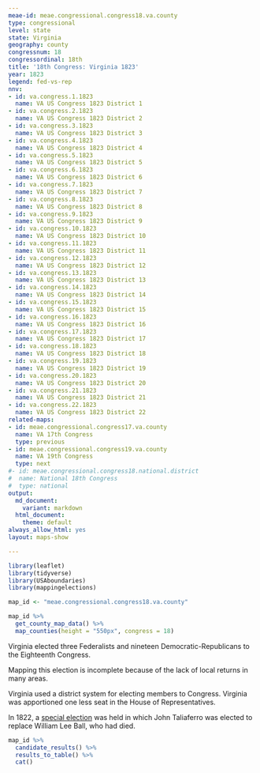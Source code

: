 ```yaml
---
meae-id: meae.congressional.congress18.va.county
type: congressional
level: state
state: Virginia
geography: county
congressnum: 18
congressordinal: 18th
title: '18th Congress: Virginia 1823'
year: 1823
legend: fed-vs-rep
nnv:
- id: va.congress.1.1823
  name: VA US Congress 1823 District 1
- id: va.congress.2.1823
  name: VA US Congress 1823 District 2
- id: va.congress.3.1823
  name: VA US Congress 1823 District 3
- id: va.congress.4.1823
  name: VA US Congress 1823 District 4
- id: va.congress.5.1823
  name: VA US Congress 1823 District 5
- id: va.congress.6.1823
  name: VA US Congress 1823 District 6
- id: va.congress.7.1823
  name: VA US Congress 1823 District 7
- id: va.congress.8.1823
  name: VA US Congress 1823 District 8
- id: va.congress.9.1823
  name: VA US Congress 1823 District 9
- id: va.congress.10.1823
  name: VA US Congress 1823 District 10
- id: va.congress.11.1823
  name: VA US Congress 1823 District 11
- id: va.congress.12.1823
  name: VA US Congress 1823 District 12
- id: va.congress.13.1823
  name: VA US Congress 1823 District 13
- id: va.congress.14.1823
  name: VA US Congress 1823 District 14
- id: va.congress.15.1823
  name: VA US Congress 1823 District 15
- id: va.congress.16.1823
  name: VA US Congress 1823 District 16
- id: va.congress.17.1823
  name: VA US Congress 1823 District 17
- id: va.congress.18.1823
  name: VA US Congress 1823 District 18
- id: va.congress.19.1823
  name: VA US Congress 1823 District 19
- id: va.congress.20.1823
  name: VA US Congress 1823 District 20
- id: va.congress.21.1823
  name: VA US Congress 1823 District 21
- id: va.congress.22.1823
  name: VA US Congress 1823 District 22
related-maps:
- id: meae.congressional.congress17.va.county
  name: VA 17th Congress
  type: previous
- id: meae.congressional.congress19.va.county
  name: VA 19th Congress
  type: next
#- id: meae.congressional.congress18.national.district
#  name: National 18th Congress
#  type: national
output:
  md_document:
    variant: markdown
  html_document:
    theme: default
always_allow_html: yes
layout: maps-show

---
```


```r
library(leaflet)
library(tidyverse)
library(USAboundaries)
library(mappingelections)

map_id <- "meae.congressional.congress18.va.county"
```

<div class="map">

```r
map_id %>%
  get_county_map_data() %>%
  map_counties(height = "550px", congress = 18)
```

</div>

Virginia elected three Federalists and nineteen Democratic-Republicans to the Eighteenth Congress.

Mapping this election is incomplete because of the lack of local returns in many areas.

Virginia used a district system for electing members to Congress. Virginia was apportioned one less seat in the House of Representatives. 

In 1822, a [special election](https://elections.lib.tufts.edu/catalog/tufts:va.special.uscongress.13.1824) was held in which John Taliaferro was elected to replace William Lee Ball, who had died.

<div class="results-table">

```r
map_id %>%
  candidate_results() %>%
  results_to_table() %>%
  cat()
```

</div>
